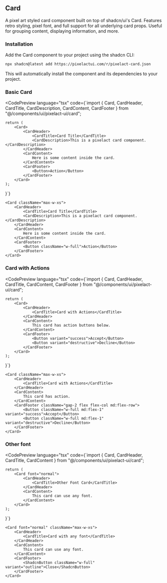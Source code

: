 

## Card

A pixel art styled card component built on top of shadcn/ui's Card. Features retro styling, pixel font, and full support for all underlying card props. Useful for grouping content, displaying information, and more.

### Installation

Add the Card component to your project using the shadcn CLI:

```bash
npx shadcn@latest add https://pixelactui.com/r/pixelact-card.json
```

This will automatically install the component and its dependencies to your project.

### Basic Card

<CodePreview
	language="tsx"
	code={`import { Card, CardHeader, CardTitle, CardDescription, CardContent, CardFooter } from "@/components/ui/pixelact-ui/card";

	return (
		<Card>
			<CardHeader>
				<CardTitle>Card Title</CardTitle>
				<CardDescription>This is a pixelact card component.</CardDescription>
			</CardHeader>
			<CardContent>
				Here is some content inside the card.
			</CardContent>
			<CardFooter>
				<Button>Action</Button>
			</CardFooter>
		</Card>
	);
}`}
>
	<Card className="max-w-xs">
		<CardHeader>
			<CardTitle>Card Title</CardTitle>
			<CardDescription>This is a pixelact card component.</CardDescription>
		</CardHeader>
		<CardContent>
			Here is some content inside the card.
		</CardContent>
		<CardFooter>
			<Button className="w-full">Action</Button>
		</CardFooter>
	</Card>
</CodePreview>

### Card with Actions

<CodePreview
	language="tsx"
	code={`import { Card, CardHeader, CardTitle, CardContent, CardFooter } from "@/components/ui/pixelact-ui/card";

	return (
		<Card>
			<CardHeader>
				<CardTitle>Card with Actions</CardTitle>
			</CardHeader>
			<CardContent>
				This card has action buttons below.
			</CardContent>
			<CardFooter>
				<Button variant="success">Accept</Button>
				<Button variant="destructive">Decline</Button>
			</CardFooter>
		</Card>
	);
}`}
>
	<Card className="max-w-xs">
		<CardHeader>
			<CardTitle>Card with Actions</CardTitle>
		</CardHeader>
		<CardContent>
			This card has action.
		</CardContent>
		<CardFooter className="gap-2 flex flex-col md:flex-row">
			<Button className="w-full md:flex-1" variant="success">Accept</Button>
			<Button className="w-full md:flex-1" variant="destructive">Decline</Button>
		</CardFooter>
	</Card>
</CodePreview>

### Other font

<CodePreview
	language="tsx"
	code={`import { Card, CardHeader, CardTitle, CardContent } from "@/components/ui/pixelact-ui/card";

	return (
		<Card font="normal">
			<CardHeader>
				<CardTitle>Other Font Card</CardTitle>
			</CardHeader>
			<CardContent>
				This card can use any font.
			</CardContent>
		</Card>
	);
}`}
>
	<Card font="normal" className="max-w-xs">
		<CardHeader>
			<CardTitle>Card with any font</CardTitle>
		</CardHeader>
		<CardContent>
			This card can use any font.
		</CardContent>
		<CardFooter>
			<ShadcnButton className="w-full" variant="outline">Close</ShadcnButton>
		</CardFooter>
	</Card>
</CodePreview>
